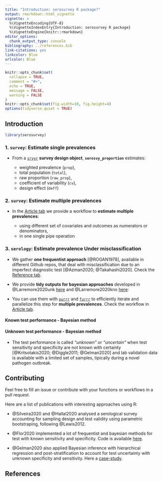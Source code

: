 ```yaml
---
title: "Introduction: serosurvey R package?"
output: rmarkdown::html_vignette
vignette: >
  %\VignetteEncoding{UTF-8}
  %\VignetteIndexEntry{Introduction: serosurvey R package}
  %\VignetteEngine{knitr::rmarkdown}
editor_options: 
  chunk_output_type: console
bibliography: ../references.bib
link-citations: yes
linkcolor: Blue
urlcolor: Blue
---
```


```r
knitr::opts_chunk$set(
  collapse = TRUE,
  comment = "#>",
  echo = TRUE,
  message = FALSE,
  warning = FALSE
)
knitr::opts_chunk$set(fig.width=10, fig.height=4)
options(tidyverse.quiet = TRUE)
```

## Introduction


```r
library(serosurvey)
```

### 1. `survey`: Estimate single prevalences

- From a [`srvyr`](http://gdfe.co/srvyr/) __survey design object__, __`serosvy_proportion`__ estimates:

  + weighted prevalence (`prop`), 
  + total population (`total`),
  + raw proportion (`raw_prop`), 
  + coefficient of variability (`cv`), 
  + design effect (`deff`)

### 2. `survey`: Estimate multiple prevalences

- In 
the [Article tab](https://avallecam.github.io/serosurvey/articles/howto-reprex.html) 
we provide a workflow to __estimate multiple prevalences__: 

  + using different set of covariates and outcomes as numerators or denominators,
  + in one single pipe operation


### 3. `serology`: Estimate prevalence Under misclassification

- We gather __one frequentist approach__ [@ROGAN1978], 
available in different Github repos, that deal with 
misclassification due to an imperfect diagnostic 
test [@Azman2020; @Takahashi2020].
Check the [Reference tab](https://avallecam.github.io/serosurvey/reference/index.html).

- We provide __tidy outputs for bayesian approaches__ developed 
in @Larremore2020unk [here](https://github.com/LarremoreLab/bayesian-joint-prev-se-sp/blob/master/singleSERO_uncertainTEST.R) 
and @Larremore2020kno [here](https://github.com/LarremoreLab/covid_serological_sampling/blob/master/codebase/seroprevalence.R):

- You can use them with [`purrr`](https://purrr.tidyverse.org/) and [`furrr`](https://davisvaughan.github.io/furrr/) to efficiently iterate 
and parallelize this step for __multiple prevalences__.
Check the workflow 
in [Article tab](https://avallecam.github.io/serosurvey/articles/howto-reprex.html).


#### __Known test performance - Bayesian method__


#### __Unknown test performance - Bayesian method__

- The test performance is called _"unknown"_ or _"uncertain"_ when test 
sensitivity and specificity are not known with 
certainty [@Kritsotakis2020; @Diggle2011; @Gelman2020] and 
lab validation data is available with a limited set of samples, 
tipically during a novel pathogen outbreak.

## Contributing

Feel free to fill an issue or contribute with your functions or workflows in a pull request. 

Here are a list of publications with interesting approaches using R:

- @Silveira2020 and @Hallal2020 analysed a serological survey accounting for sampling design and test validity using parametric bootstraping, following @Lewis2012.

- @Flor2020 implemented a lot of frequentist and bayesian methods for test with known sensitivity and specificity. Code is available [here](https://github.com/BfRstats/bayespem-validation-code).

- @Gelman2020 also applied Bayesian inference with hierarchical regression 
and post-stratification to account for test uncertainty
with unknown specificity and sensitivity. 
Here a [case-study](https://github.com/bob-carpenter/diagnostic-testing/blob/master/src/case-study/seroprevalence-meta-analysis.Rmd).

## References
